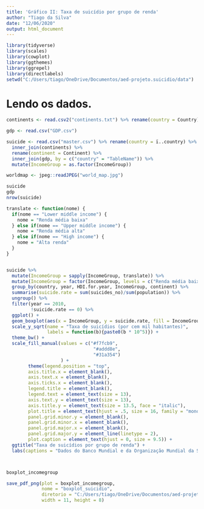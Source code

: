```yaml
---
title: 'Gráfico II: Taxa de suicídio por grupo de renda'
author: "Tiago da Silva"
date: "12/06/2020"
output: html_document
---
```


```r
library(tidyverse)
library(scales)
library(cowplot)
library(ggthemes)
library(ggrepel)
library(directlabels)
setwd("C:/Users/tiago/OneDrive/Documentos/aed-projeto.suicidio/data")
```

# Lendo os dados.

```r

continents <- read.csv2("continents.txt") %>% rename(country = Country)

gdp <- read.csv("GDP.csv")

suicide <- read.csv("master.csv") %>% rename(country = ï..country) %>%
  inner_join(continents) %>%
  rename(continent = Continent) %>%
  inner_join(gdp, by = c("country" = "TableName")) %>%
  mutate(IncomeGroup = as.factor(IncomeGroup))

worldmap <- jpeg::readJPEG("world_map.jpg")

suicide
gdp
nrow(suicide)
```


```r

translate <- function(nome) {
  if(nome == "Lower middle income") {
    nome = "Renda média baixa"
  } else if(nome == "Upper middle income") {
    nome = "Renda média alta"
  } else if(nome == "High income") {
    nome = "Alta renda"
  }
}


suicide %>%
  mutate(IncomeGroup = sapply(IncomeGroup, translate)) %>%
  mutate(IncomeGroup = factor(IncomeGroup, levels = c("Renda média baixa", "Renda média alta", "Alta renda"))) %>%
  group_by(country, year, HDI.for.year, IncomeGroup, continent) %>%
  summarise(suicide.rate = sum(suicides_no)/sum(population)) %>%
  ungroup() %>%
  filter(year == 2010,
         !suicide.rate == 0) %>%
  ggplot() +
  geom_boxplot(aes(x = IncomeGroup, y = suicide.rate, fill = IncomeGroup)) +
  scale_y_sqrt(name = "Taxa de suicídios (por cem mil habitantes)",
               labels = function(b){paste0(b * 10^5)}) +
  theme_bw() +
  scale_fill_manual(values = c("#f7fcb9",
                                "#addd8e",
                                "#31a354")
                    ) +
        theme(legend.position = "top",
        axis.title.x = element_blank(),
        axis.text.x = element_blank(),
        axis.ticks.x = element_blank(),
        legend.title = element_blank(),
        legend.text = element_text(size = 13),
        axis.text.y = element_text(size = 13),
        axis.title.y = element_text(size = 13.5, face = "italic"),
        plot.title = element_text(hjust = .5, size = 16, family = "mono", face = "bold"),
        panel.grid.minor.y = element_blank(),
        panel.grid.minor.x = element_blank(),
        panel.grid.major.x = element_blank(),
        panel.grid.major.y = element_line(linetype = 2),
        plot.caption = element_text(hjust = 0, size = 9.5)) +
  ggtitle("Taxa de suicídios por grupo de renda") +
  labs(captions = "Dados do Banco Mundial e da Organização Mundial da Saúde.") -> boxplot_incomegroup



boxplot_incomegroup

save_pdf_png(plot = boxplot_incomegroup,
             nome = "boxplot_suicidio",
             diretorio = "C:/Users/tiago/OneDrive/Documentos/aed-projeto.suicidio/output",
             width = 11, height = 8)




```